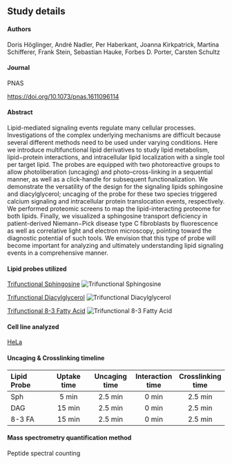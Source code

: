 ## Study details

#### Authors

Doris Höglinger, André Nadler,  Per Haberkant, Joanna Kirkpatrick, Martina Schifferer, Frank Stein, Sebastian Hauke, Forbes D. Porter, Carsten Schultz

#### Journal

PNAS

<https://doi.org/10.1073/pnas.1611096114>{target="_blank"}

#### Abstract

Lipid-mediated signaling events regulate many cellular processes. Investigations of the complex underlying mechanisms are difficult because several different methods need to be used under varying conditions. Here we introduce multifunctional lipid derivatives to study lipid metabolism, lipid−protein interactions, and intracellular lipid localization with a single tool per target lipid. The probes are equipped with two photoreactive groups to allow photoliberation (uncaging) and photo–cross-linking in a sequential manner, as well as a click-handle for subsequent functionalization. We demonstrate the versatility of the design for the signaling lipids sphingosine and diacylglycerol; uncaging of the probe for these two species triggered calcium signaling and intracellular protein translocation events, respectively. We performed proteomic screens to map the lipid-interacting proteome for both lipids. Finally, we visualized a sphingosine transport deficiency in patient-derived Niemann−Pick disease type C fibroblasts by fluorescence as well as correlative light and electron microscopy, pointing toward the diagnostic potential of such tools. We envision that this type of probe will become important for analyzing and ultimately understanding lipid signaling events in a comprehensive manner.

#### Lipid probes utilized



<a href="/LipidProbe/Sphingosine.qmd" class="hover-preview">Trifunctional Sphingosine</a>
<span class="hover-image">
  <img src="/LipidProbe/Structures/TF_Sphingosine.png" alt="Trifunctional Sphingosine" />
</span>

<a href="/LipidProbe/Diacylglycerol.qmd" class="hover-preview">Trifunctional Diacylglycerol</a>
<span class="hover-image">
  <img src="/LipidProbe/Structures/TF_DAG.png" alt="Trifunctional Diacylglycerol" />
</span>

<a href="/LipidProbe/8-3_FattyAcid.qmd" class="hover-preview">Trifunctional 8-3 Fatty Acid</a>
<span class="hover-image">
  <img src="/LipidProbe/Structures/TF_8-3_fatty_acid.png" alt="Trifunctional 8-3 Fatty Acid" />
</span>

#### Cell line analyzed

[HeLa](https://www.atcc.org/products/ccl-2){target="_blank"} 

#### Uncaging & Crosslinking timeline

| Lipid Probe | Uptake time | Uncaging time | Interaction time | Crosslinking time |
|:-------|:------:|:------:|:------:|:------:|
| Sph |  5 min | 2.5 min  | 0 min | 2.5 min  |
| DAG |  15 min | 2.5 min  | 0 min | 2.5 min  |
| 8-3 FA |  15 min | 2.5 min  | 0 min | 2.5 min  |

#### Mass spectrometry quantification method

Peptide spectral counting
